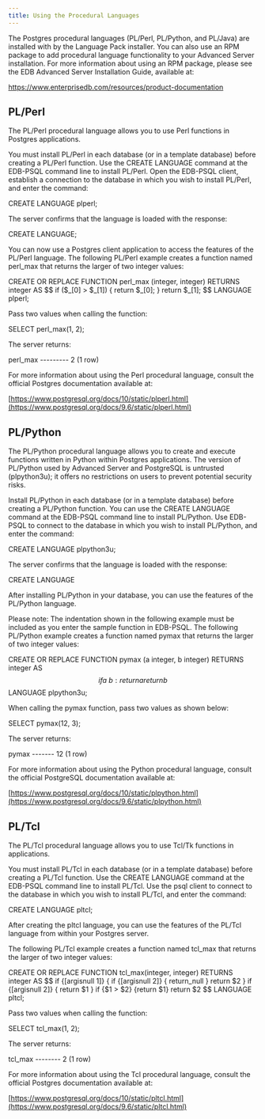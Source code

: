 ```yaml
---
title: Using the Procedural Languages
---
```



The Postgres procedural languages (PL/Perl, PL/Python, and PL/Java) are installed with by the Language Pack installer. You can also use an RPM package to add procedural language functionality to your Advanced Server installation. For more information about using an RPM package, please see the EDB Advanced Server Installation Guide, available at:

<https://www.enterprisedb.com/resources/product-documentation>

## PL/Perl

The PL/Perl procedural language allows you to use Perl functions in Postgres applications.

You must install PL/Perl in each database (or in a template database) before creating a PL/Perl function. Use the CREATE LANGUAGE command at the EDB-PSQL command line to install PL/Perl. Open the EDB-PSQL client, establish a connection to the database in which you wish to install PL/Perl, and enter the command:

CREATE LANGUAGE plperl;

The server confirms that the language is loaded with the response:

CREATE LANGUAGE;

You can now use a Postgres client application to access the features of the PL/Perl language. The following PL/Perl example creates a function named perl\_max that returns the larger of two integer values:

CREATE OR REPLACE FUNCTION perl\_max (integer, integer) RETURNS integer AS
$$
if ($\_\[0\] \> $\_\[1\])
{ return $\_\[0\]; }
return $\_\[1\];
$$ LANGUAGE plperl;

Pass two values when calling the function:

SELECT perl\_max(1, 2);

The server returns:

perl\_max
\---------
2
(1 row)

For more information about using the Perl procedural language, consult the official Postgres documentation available at:

[https://www.postgresql.org/docs/10/static/plperl.html](https://www.postgresql.org/docs/9.6/static/plperl.html)

## PL/Python

The PL/Python procedural language allows you to create and execute functions written in Python within Postgres applications. The version of PL/Python used by Advanced Server and PostgreSQL is untrusted (plpython3u); it offers no restrictions on users to prevent potential security risks.

Install PL/Python in each database (or in a template database) before creating a PL/Python function. You can use the CREATE LANGUAGE command at the EDB-PSQL command line to install PL/Python. Use EDB-PSQL to connect to the database in which you wish to install PL/Python, and enter the command:

CREATE LANGUAGE plpython3u;

The server confirms that the language is loaded with the response:

CREATE LANGUAGE

After installing PL/Python in your database, you can use the features of the PL/Python language.

Please note: The indentation shown in the following example must be included as you enter the sample function in EDB-PSQL. The following PL/Python example creates a function named pymax that returns the larger of two integer values:

CREATE OR REPLACE FUNCTION pymax (a integer, b integer) RETURNS integer AS
$$
if a \> b:
return a
return b
$$ LANGUAGE plpython3u;

When calling the pymax function, pass two values as shown below:

SELECT pymax(12, 3);

The server returns:

pymax
\-------
12
(1 row)

For more information about using the Python procedural language, consult the official PostgreSQL documentation available at:

[https://www.postgresql.org/docs/10/static/plpython.html](https://www.postgresql.org/docs/9.6/static/plpython.html)

## PL/Tcl

The PL/Tcl procedural language allows you to use Tcl/Tk functions in applications.

You must install PL/Tcl in each database (or in a template database) before creating a PL/Tcl function. Use the CREATE LANGUAGE command at the EDB-PSQL command line to install PL/Tcl. Use the psql client to connect to the database in which you wish to install PL/Tcl, and enter the command:

CREATE LANGUAGE pltcl;

After creating the pltcl language, you can use the features of the PL/Tcl language from within your Postgres server.

The following PL/Tcl example creates a function named tcl\_max that returns the larger of two integer values:

CREATE OR REPLACE FUNCTION tcl\_max(integer, integer) RETURNS integer AS $$
if {\[argisnull 1\]} {
if {\[argisnull 2\]} { return\_null }
return $2
}
if {\[argisnull 2\]} { return $1 }
if {$1 \> $2} {return $1}
return $2
$$ LANGUAGE pltcl;

Pass two values when calling the function:

SELECT tcl\_max(1, 2);

The server returns:

tcl\_max
\--------
2
(1 row)

For more information about using the Tcl procedural language, consult the official Postgres documentation available at:

[https://www.postgresql.org/docs/10/static/pltcl.html](https://www.postgresql.org/docs/9.6/static/pltcl.html)

